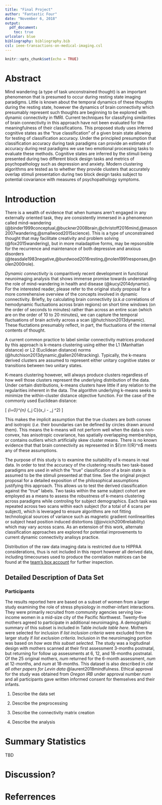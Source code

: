 ```yaml
---
title: "Final Project"
author: "Fantastic Four"
date: "November 6, 2018"
output:
  pdf_document:
    toc: true
urlcolor: blue
bibliography: bibliography.bib
csl: ieee-transactions-on-medical-imaging.csl
---
```


```r
knitr::opts_chunk$set(echo = TRUE)
```

# Abstract
Mind wandering (a type of task unconstrained thought) is an important phenomenon that is presumed to occur during resting state imaging paradigms. Little is known about the temporal dynamics of these thoughts during the resting state, however the dynamics of brain connectivity which presumably represent such thoughts are beginning to be explored with dynamic connectivity in fMRI. Current techniques for classifying similarities of brain connectivity in this approach have not been evaluated for the meaningfulness of their classifications. This proposed study uses inferred cognitive states as the "true classification" of a given brain state allowing for testing of classification accuracy. Under the principled presumption that classification accuracy during task paradigms can provide an estimate of accuracy during rest paradigms we use two emotional processing tasks to evaluate these methods. Cognitive states are inferred by the stimuli being presented during two different block design tasks and metrics of psychopathology such as depression and anxiety. Modern clustering algorithms are tested as to whether they provide clusters that accurately overlap stimuli presentation during two block design tasks subject to potential covariance with measures of psychopathology symptoms.

# Introduction
There is a wealth of evidence that when humans aren't engaged in any externally oriented task, they are consistently immersed in a phenomenon called mind-wandering (@binder1999conceptual,@buckner2008brain,@christoff2016mind,@mason2007wandering,@smallwood2015science). This is a type of unconstrained thought that may facilitate creativity and problem solving (@fox2015wandering), but in more maladaptive forms, may be repsonsible for the recurrence and maintenance of both depressive and anxious disorders (@teasdale1983negative,@burdwood2016resting,@nolen1991responses,@nolen2000role).

*Dynamic connectivity* is comparitively recent development in functional neuroimaging analysis that shows immense promise towards understanding the role of mind-wandering in health and disease (@kucyi2014dynamic). For the interested reader, please refer to the original study proposal for a more comrehensive overview of the concepts involved in dynamic connectivity. Briefly, by calculating brain connectivity (*a.k.a* correlations of hemodynamic fluctuations across brain regions) on short time windows (on the order of seconds to minutes) rather than across an entire scan (which are on the order of 10 to 20 minutes), we can capture the temporal fluctuations of brain activity across a scan (@hutchison2013dynamic). These fluctations presumably reflect, in part, the fluctuations of the internal contents of thought.

A current common practice to label similar connectivity matrices produced by this approach is k-means clustering using either the L1 (Manhattan distance) or L2 (Euclidean distance) norms (@hutchison2013dynamic,@allen2014tracking). Typically, the k-means derived clusters are assumed to represent either unitary cognitive states or transitions between two unitary states.

K-means clustering however, will always produce clusters regardless of how well those clusters represent the underlying distribution of the data. Under certain distributions, k-means clusters have little if any relation to the regularities inherent in the data. The algorithm underlying k-means seeks to minimize the within-cluster distance objective function. For the case of the commonly used Euclidean distance:

\[
\sum_{i=0}^{n} \min_{\mu_j \in C}(\parallel x_i - \mu_j \parallel^2)
\]

This makes the implicit assumption that the true clusters are both convex and isotropic (*i.e.* their boundaries can be defined by circles drawn around them). This means the k-means will not perform well when the data is non-convex, has anisotropic covariance, has spatially overlapping memberships, or contains outliers which artificially skew cluster means. There is no known evidence that that brain connectivity as represented in ${\rm I\!R}^n$ meets any of these assumptions.

The purpose of this study is to examine the suitability of k-means in real data. In order to test the accuracy of the clustering results two task-based paradigms are used in which the "true" classification of a brain state is assumed to be the stimuli presented at that time. See the original project proposal for a detailed exposition of the philosophical assumptions justifying this approach. This allows us to test the derived classification against the "true" labels. Two tasks within the same subject cohort are employed as a means to assess the robustness of k-means clustering across paradigms while controling for subject demographics. Each task was repeated across two scans within each subject (for a total of 4 scans per subject), which is leveraged to ensure algorithms are not fitting technological sources of variance such as magnetic gradient nonlinearities or subject head position induced distortions (@jovicich2006reliability) which may vary across scans. As an extension of this work, alternate classification approaches are explored for potential improvements to current dynamic connectivity analisys practice.

Distribution of the raw data imaging data is restricted due to HIPPAA considerations, thus is not included in this report however all derived data, including timecourses used to produce the correlation matrices can be found at the [team's box account](heuristicwondering.com) for further inspection.

## Detailed Description of Data Set
### Participants
The results reported here are based on a subset of women from a larger study examining the role of stress physiology in mother-infant interactions. They were primarily recruited from community agencies serving low-income women in a mid-size city of the Pacific Northwest. Twenty-five mothers agreed to participate in additional neuroimaging. A demographic summary of this subset is included in Table *include table here*. Mothers were selected for inclusion if *list inclusion criteria* were excluded from the larger study if *list exclusion criteria*. Inclusion in the neuroimaging portion was based on *how was this subset selected*. The study was a logitudinal design with mothers scanned at their first assessment 3-months postnatal, but returning for follow up assessments at 6, 12, and 18-months postnatal. Of the 25 original mothers, *num* returned for the 6-month assessment, *num* at 12-months, and *num* at 18-months. This dataset is also described in *cite all other papers for Levin data* @laurent2018mindfulness. Ethical approval for the study was obtained from *Oregon IRB* under approval number *num* and all participants gave written informed consent for themselves and their infants.


1. Describe the data set

2. Describe the preprocessing

3. Describe the connectivity matrix creation

4. Describe the analysis

# Summary Statistics
TBD

# Discussion?

# Referrences


